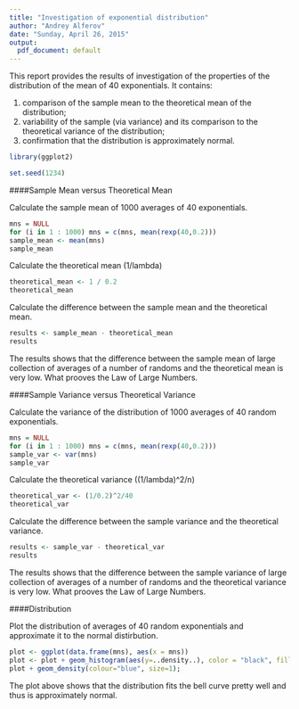 ```yaml
---
title: "Investigation of exponential distribution"
author: "Andrey Alferov"
date: "Sunday, April 26, 2015"
output:
  pdf_document: default
---
```


This report provides the results of investigation of the properties of the distribution of the mean of 40 exponentials.
It contains:

1. comparison of the sample mean to the theoretical mean of the distribution;
2. variability of the sample (via variance) and its comparison to the theoretical variance of the distribution;
3. confirmation that the distribution is approximately normal.

```r
library(ggplot2)

set.seed(1234)
```

####Sample Mean versus Theoretical Mean

Calculate the sample mean of 1000 averages of 40 exponentials.
```r
mns = NULL
for (i in 1 : 1000) mns = c(mns, mean(rexp(40,0.2)))
sample_mean <- mean(mns)
sample_mean
```

Calculate the theoretical mean (1/lambda)
```r
theoretical_mean <- 1 / 0.2 
theoretical_mean
```

Calculate the difference between the sample mean and the theoretical mean.
```r
results <- sample_mean - theoretical_mean
results
```

The results shows that the difference between the sample mean of large collection of averages of a number of randoms and the theoretical mean is very low. What prooves the Law of Large Numbers.

####Sample Variance versus Theoretical Variance

Calculate the variance of the distribution of 1000 averages of 40 random exponentials.
```r
mns = NULL
for (i in 1 : 1000) mns = c(mns, mean(rexp(40,0.2)))
sample_var <- var(mns)
sample_var
```

Calculate the theoretical variance ((1/lambda)^2/n)
```r
theoretical_var <- (1/0.2)^2/40
theoretical_var
```

Calculate the difference between the sample variance and the theoretical variance.
```r
results <- sample_var - theoretical_var
results
```

The results shows that the difference between the sample variance of large collection of averages of a number of randoms and the theoretical variance is very low. What prooves the Law of Large Numbers.

####Distribution

Plot the distribution of averages of 40 random exponentials and approximate it to the normal distirbution.
```r
plot <- ggplot(data.frame(mns), aes(x = mns))
plot <- plot + geom_histogram(aes(y=..density..), color = "black", fill = "green")
plot + geom_density(colour="blue", size=1);
```
The plot above shows that the distribution fits the bell curve pretty well and thus is approximately normal.
